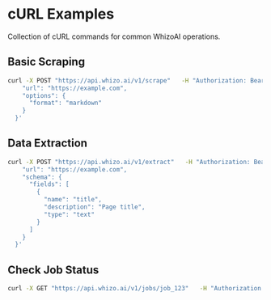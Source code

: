 # cURL Examples

Collection of cURL commands for common WhizoAI operations.

## Basic Scraping

```bash
curl -X POST "https://api.whizo.ai/v1/scrape"   -H "Authorization: Bearer YOUR_API_KEY"   -H "Content-Type: application/json"   -d '{
    "url": "https://example.com",
    "options": {
      "format": "markdown"
    }
  }'
```

## Data Extraction

```bash
curl -X POST "https://api.whizo.ai/v1/extract"   -H "Authorization: Bearer YOUR_API_KEY"   -H "Content-Type: application/json"   -d '{
    "url": "https://example.com",
    "schema": {
      "fields": [
        {
          "name": "title",
          "description": "Page title",
          "type": "text"
        }
      ]
    }
  }'
```

## Check Job Status

```bash
curl -X GET "https://api.whizo.ai/v1/jobs/job_123"   -H "Authorization: Bearer YOUR_API_KEY"
```
